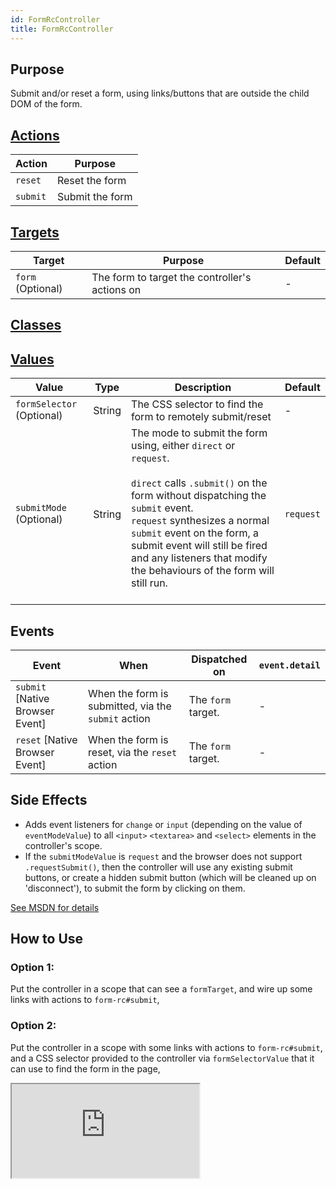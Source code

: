 ```yaml
---
id: FormRcController
title: FormRcController
---
```




## Purpose

Submit and/or reset a form, using links/buttons that are outside the child DOM of the form.


## [Actions](https://stimulus.hotwire.dev/reference/actions)

| Action   | Purpose         |
|----------|-----------------|
| `reset`  | Reset the form  |
| `submit` | Submit the form |

## [Targets](https://stimulus.hotwire.dev/reference/targets)

| Target            | Purpose                                        | Default |
|-------------------|------------------------------------------------|---------|
| `form` (Optional) | The form to target the controller's actions on | -       |

## [Classes](https://stimulus.hotwire.dev/reference/classes)
<NoClasses/>

## [Values](https://stimulus.hotwire.dev/reference/values)

| Value                     | Type   | Description                                                                                                                                                                                                                                                                                                                                     | Default   |
|---------------------------|--------|-------------------------------------------------------------------------------------------------------------------------------------------------------------------------------------------------------------------------------------------------------------------------------------------------------------------------------------------------|-----------|
| `formSelector` (Optional) | String | The CSS selector to find the form to remotely submit/reset                                                                                                                                                                                                                                                                                      | -         |
| `submitMode` (Optional)   | String | The mode to submit the form using, either `direct` or `request`. <br/><br/>`direct` calls `.submit()` on the form without dispatching the `submit` event. <br/>`request` synthesizes a normal `submit` event on the form, a submit event will still be fired and any listeners that modify the behaviours of the form will still run.<br/><br/> | `request` |


## Events

| Event                           | When                                                | Dispatched on      | `event.detail` |
|---------------------------------|-----------------------------------------------------|--------------------|----------------|
| `submit` [Native Browser Event] | When the form is submitted, via the `submit` action | The `form` target. | -              |
| `reset` [Native Browser Event]  | When the form is reset, via the `reset` action      | The `form` target. | -              |

## Side Effects

- Adds event listeners for `change` or `input` (depending on the value of `eventModeValue`) to all `<input>` `<textarea>` and `<select>` elements in the controller's scope.
- If the `submitModeValue` is `request` and the browser does not support `.requestSubmit()`, then the controller will use any existing submit buttons, or create a hidden submit button (which will be cleaned up on 'disconnect'), to submit the form by clicking on them.

[See MSDN for details](https://developer.mozilla.org/en-US/docs/Web/API/HTMLFormElement/requestSubmit)



## How to Use

### Option 1:
Put the controller in a scope that can see a `formTarget`, and wire up some links with actions to `form-rc#submit`,

### Option 2:
Put the controller in a scope with some links with actions to `form-rc#submit`, and a CSS selector
provided to the controller via `formSelectorValue` that it can use to find the form in the page,

<iframe
  src="https://stimulus-library.netlify.app/controllers/form_rc_controller.html"
  style={{width: "100%", height: "500px", border: "0", borderRadius: "4px", overflow: "hidden"}}
  sandbox="allow-forms allow-modals allow-popups allow-presentation allow-same-origin allow-scripts"
/>

